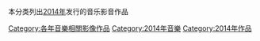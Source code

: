 本分类列出[[2014年|2014年]]发行的音乐影音作品

[[Category:各年音樂相關影像作品|Category:各年音樂相關影像作品]]
[[Category:2014年音樂|Category:2014年音樂]]
[[Category:2014年作品|Category:2014年作品]]